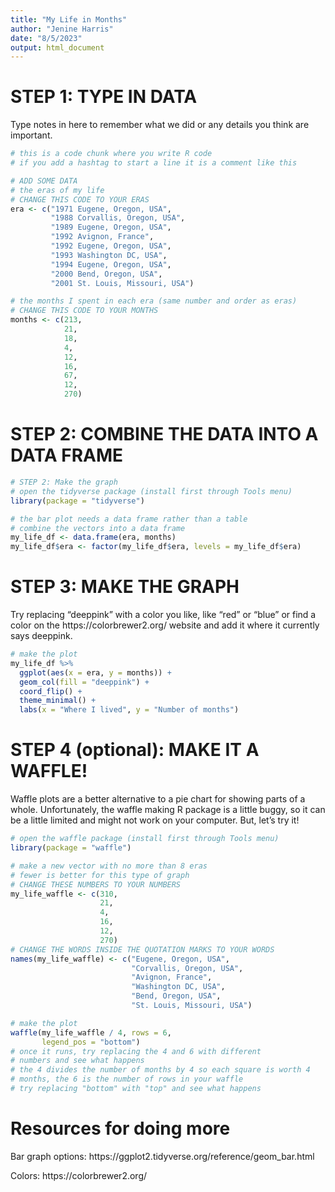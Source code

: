 ```yaml
---
title: "My Life in Months"
author: "Jenine Harris"
date: "8/5/2023"
output: html_document
---
```


# STEP 1: TYPE IN DATA

Type notes in here to remember what we did or any details you think are important.

```r
# this is a code chunk where you write R code
# if you add a hashtag to start a line it is a comment like this

# ADD SOME DATA
# the eras of my life
# CHANGE THIS CODE TO YOUR ERAS
era <- c("1971 Eugene, Oregon, USA", 
         "1988 Corvallis, Oregon, USA", 
         "1989 Eugene, Oregon, USA",
         "1992 Avignon, France", 
         "1992 Eugene, Oregon, USA",
         "1993 Washington DC, USA", 
         "1994 Eugene, Oregon, USA", 
         "2000 Bend, Oregon, USA", 
         "2001 St. Louis, Missouri, USA")

# the months I spent in each era (same number and order as eras)
# CHANGE THIS CODE TO YOUR MONTHS
months <- c(213, 
            21, 
            18,
            4, 
            12,
            16, 
            67, 
            12, 
            270) 
```

# STEP 2: COMBINE THE DATA INTO A DATA FRAME

```r
# STEP 2: Make the graph
# open the tidyverse package (install first through Tools menu)
library(package = "tidyverse")

# the bar plot needs a data frame rather than a table
# combine the vectors into a data frame
my_life_df <- data.frame(era, months)
my_life_df$era <- factor(my_life_df$era, levels = my_life_df$era)
```

# STEP 3: MAKE THE GRAPH

Try replacing "deeppink" with a color you like, like "red" or "blue" or find a color on the https://colorbrewer2.org/ website and add it where it currently says deeppink. 

```r
# make the plot
my_life_df %>% 
  ggplot(aes(x = era, y = months)) +
  geom_col(fill = "deeppink") +
  coord_flip() +
  theme_minimal() +
  labs(x = "Where I lived", y = "Number of months")
```

# STEP 4 (optional): MAKE IT A WAFFLE!

Waffle plots are a better alternative to a pie chart for showing parts of a whole. Unfortunately, the waffle making R package is a little buggy, so it can be a little limited and might not work on your computer. But, let's try it!

```r
# open the waffle package (install first through Tools menu)
library(package = "waffle")

# make a new vector with no more than 8 eras 
# fewer is better for this type of graph
# CHANGE THESE NUMBERS TO YOUR NUMBERS
my_life_waffle <- c(310,
                    21,
                    4,
                    16,
                    12,
                    270) 
# CHANGE THE WORDS INSIDE THE QUOTATION MARKS TO YOUR WORDS
names(my_life_waffle) <- c("Eugene, Oregon, USA",
                           "Corvallis, Oregon, USA",
                           "Avignon, France",
                           "Washington DC, USA",
                           "Bend, Oregon, USA",
                           "St. Louis, Missouri, USA")
```

```r
# make the plot
waffle(my_life_waffle / 4, rows = 6,
       legend_pos = "bottom")
# once it runs, try replacing the 4 and 6 with different 
# numbers and see what happens
# the 4 divides the number of months by 4 so each square is worth 4
# months, the 6 is the number of rows in your waffle 
# try replacing "bottom" with "top" and see what happens
```

# Resources for doing more

Bar graph options: https://ggplot2.tidyverse.org/reference/geom_bar.html

Colors: https://colorbrewer2.org/